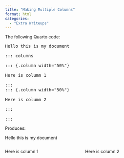 ```yaml
---
title: "Making Multiple Columns"
format: html
categories:
  - "Extra Writeups"
---
```


The following Quarto code:

<pre>
Hello this is my document

::: columns

::: {.column width="50%"}

Here is column 1

:::
::: {.column width="50%"}

Here is column 2

:::

:::
</pre>

Produces:

Hello this is my document

::: columns

::: {.column width="50%"}

Here is column 1

:::
::: {.column width="50%"}

Here is column 2

:::

:::

